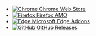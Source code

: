 <div className="button-list" data-ga-category="webext-stable">

- [![Chrome](../assets/browsers/chrome.png) Chrome Web Store](https://chrome.google.com/webstore/detail/violent-monkey/jinjaccalgkegednnccohejagnlnfdag)
- [![Firefox](../assets/browsers/firefox.png) Firefox AMO](https://addons.mozilla.org/firefox/addon/violentmonkey/)
- [![Edge](../assets/browsers/edge.png) Microsoft Edge Addons](https://microsoftedge.microsoft.com/addons/detail/eeagobfjdenkkddmbclomhiblgggliao)
- [![GitHub](../assets/github.png) GitHub Releases](https://github.com/violentmonkey/violentmonkey/releases)

</div>
